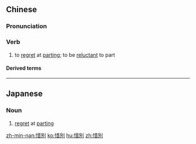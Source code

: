 {{also|惜别}}
==Chinese==
{{zh-forms|s=惜别}}

===Pronunciation===
{{zh-pron
|m=惜bié
|c=sik1 bit6
|mn=sioh-pia̍t/qz:siak-pia̍t/tw,xm,zz:sek-pia̍t
|cat=v
}}

===Verb===
{{zh-verb}}

# to [[regret]] at [[part]]ing; to be [[reluctant]] to part

====Derived terms====
{{zh-der|惜別會}}

----

==Japanese==
{{ja-kanjitab|惜|別}}

===Noun===
{{ja-noun|せきべつ}}

# [[regret]] at [[part]]ing

[[zh-min-nan:惜別]]
[[ko:惜別]]
[[hu:惜別]]
[[zh:惜別]]